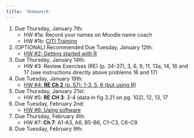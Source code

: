 ```yaml
---
title: 'Homework'
---
```

#. Due Thursday, January 7th:
    + HW #1a: Record your names on Moodle name coach
    + HW #1b: [CITI Training](HW1b_CITI-Training.pdf)
    
#. (OPTIONAL) Recommended Due Tuesday, January 12th:
    + [HW #2: Getting started with R](labs/intro_to_r.html)

#. Due Thursday, January 14th:
    + HW #3: Review Exercises (RE) (p. 34-37), 3, 6, 9, 11, 13a, 14, 16 and 17 (see instructions directly above problems 16 and 17)
    
#. Due Tuesday, January 19th:
    + [HW #4: **RE Ch 2** (p. 57): 1-3, 5, 6 (but using R)](labs/homework4_W21.html)
  
#. Due Thursday, January 21st:
    + HW #5: **RE CH 3**: 3-4 (data in fig 3.21 on pg. 102), 12, 13, 17
    
#. Due Tuesday, February 2nd:
    + [HW #6: Using software](labs/homework6_W21.html)
    
#. Due Thursday, February 4th:
    + HW #7: **Ch 7**: A1-A3, A6, B5-B6, C1-C3, C6-C9
    
#. Due Tuesday, February 9th:
    <!-- + [HW #8: using software](labs/homework9.html) -->




